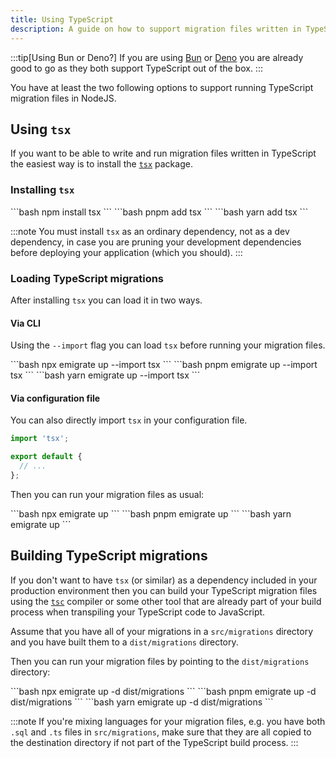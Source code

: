 ```yaml
---
title: Using TypeScript
description: A guide on how to support migration files written in TypeScript
---
```



:::tip[Using Bun or Deno?]
If you are using [Bun](https://bun.sh) or [Deno](https://deno.land) you are already good to go as they both support TypeScript out of the box.
:::

You have at least the two following options to support running TypeScript migration files in NodeJS.

## Using `tsx`

If you want to be able to write and run migration files written in TypeScript the easiest way is to install the [`tsx`](https://github.com/privatenumber/tsx) package.

### Installing `tsx`

<Tabs>
  <TabItem label="npm">
    ```bash
    npm install tsx
    ```
  </TabItem>
  <TabItem label="pnpm">
    ```bash
    pnpm add tsx
    ```
  </TabItem>
  <TabItem label="yarn">
    ```bash
    yarn add tsx
    ```
  </TabItem>
</Tabs>

:::note
You must install `tsx` as an ordinary dependency, not as a dev dependency,
in case you are pruning your development dependencies before deploying your application (which you should).
:::

### Loading TypeScript migrations

After installing `tsx` you can load it in two ways.

#### Via CLI

Using the <Link href="/commands/up/#-i---import-module">`--import`</Link> flag you can load `tsx` before running your migration files.

<Tabs>
  <TabItem label="npm">
    ```bash
    npx emigrate up --import tsx
    ```
  </TabItem>
  <TabItem label="pnpm">
    ```bash
    pnpm emigrate up --import tsx
    ```
  </TabItem>
  <TabItem label="yarn">
    ```bash
    yarn emigrate up --import tsx
    ```
  </TabItem>
</Tabs>

#### Via configuration file

You can also directly import `tsx` in your configuration file.

```js title="emigrate.config.js" {1}
import 'tsx';

export default {
  // ...
};
```

Then you can run your migration files as usual:

<Tabs>
  <TabItem label="npm">
    ```bash
    npx emigrate up
    ```
  </TabItem>
  <TabItem label="pnpm">
    ```bash
    pnpm emigrate up
    ```
  </TabItem>
  <TabItem label="yarn">
    ```bash
    yarn emigrate up
    ```
  </TabItem>
</Tabs>

## Building TypeScript migrations

If you don't want to have `tsx` (or similar) as a dependency included in your production environment then
you can build your TypeScript migration files using the [`tsc`](https://www.typescriptlang.org/docs/handbook/compiler-options.html) compiler or
some other tool that are already part of your build process when transpiling your TypeScript code to JavaScript.

Assume that you have all of your migrations in a `src/migrations` directory and you have built them to a `dist/migrations` directory.

Then you can run your migration files by pointing to the `dist/migrations` directory:

<Tabs>
  <TabItem label="npm">
    ```bash
    npx emigrate up -d dist/migrations
    ```
  </TabItem>
  <TabItem label="pnpm">
    ```bash
    pnpm emigrate up -d dist/migrations
    ```
  </TabItem>
  <TabItem label="yarn">
    ```bash
    yarn emigrate up -d dist/migrations
    ```
  </TabItem>
</Tabs>

:::note
If you're mixing languages for your migration files, e.g. you have both `.sql` and `.ts` files in `src/migrations`, make sure that they are all copied to the destination directory if not part of the TypeScript build process.
:::
